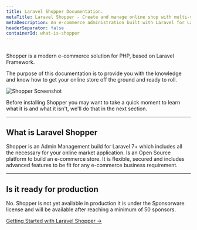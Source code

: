 ```yaml
---
title: Laravel Shopper Documentation.
metaTitle: Laravel Shopper - Create and manage online shop with multi-vendor.
metaDescription: An e-commerce administration built with Laravel for Laravel Developers to create and manage online shop with multi-vendor.
headerSeparator: false
containerId: what-is-shopper
---
```





## <Heading hidden>Introduction</Heading>

Shopper is a modern e-commerce solution for PHP, based on Laravel Framework.

The purpose of this documentation is to provide you with the knowledge and know how to get your online store off the ground and ready to roll.

<img className="shadow-lg rounded-lg" src="/img/shopper-preview.png" alt="Shopper Screenshot" />

Before installing Shopper you may want to take a quick moment to learn what it is and what it isn't, we'll do that in the next section.

---

## What is Laravel Shopper

Shopper is an Admin Management build for Laravel 7+ which includes all the necessary for your online market application. Is an Open Source platform to build an e-commerce store. It is flexible, secured and includes advanced features to be fit for any e-commerce business requirement.

---

## Is it ready for production

No. Shopper is not yet available in production it is under the Sponsorware license and will be available after reaching a minimum of 50 sponsors.

[Getting Started with Laravel Shopper &rarr;](/docs/installation)

